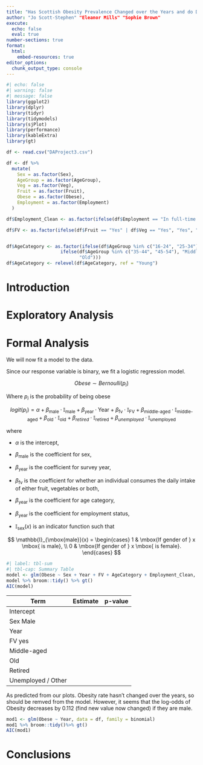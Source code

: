 ---
title: "Has Scottish Obesity Prevalence Changed over the Years and do Different Factors Effect this"
author: "Jo Scott-Stephen" "Eleanor Mills" "Sophie Brown"
execute: 
  echo: false
  eval: true
number-sections: true
format:
  html:
    embed-resources: true
editor_options: 
  chunk_output_type: console
---

```{r}
#| echo: false
#| warning: false
#| message: false
library(ggplot2)
library(dplyr)
library(tidyr)
library(tidymodels)
library(sjPlot)
library(performance)
library(kableExtra)
library(gt)
```

```{r}
df <- read.csv("DAProject3.csv")

df <- df %>%
  mutate(
    Sex = as.factor(Sex),
    AgeGroup = as.factor(AgeGroup),
    Veg = as.factor(Veg),
    Fruit = as.factor(Fruit),
    Obese = as.factor(Obese),
    Employment = as.factor(Employment)
  )

df$Employment_Clean <- as.factor(ifelse(df$Employment == "In full-time education" | df$Employment =="In paid employment, self-employed or on gov't training", "Employed/Full-Time Training or Education", ifelse(df$Employment == "Retired", "Retired", "Unemployed/Other")))

df$FV <- as.factor(ifelse(df$Fruit == "Yes" | df$Veg == "Yes", "Yes", "No"))


df$AgeCategory <- as.factor(ifelse(df$AgeGroup %in% c("16-24", "25-34"), "Young",
                    ifelse(df$AgeGroup %in% c("35-44", "45-54"), "Middle-aged",
                           "Old")))
df$AgeCategory <- relevel(df$AgeCategory, ref = "Young")

```

# Introduction {#sec-intro}

# Exploratory Analysis {#sec-EA}

# Formal Analysis {#sec-FA}

We will now fit a model to the data.

Since our response variable is binary, we fit a logistic regression model.

$$
Obese \sim Bernoulli(p_i)
$$

Where $p_i$ is the probability of being obese

$$
logit(p_i)= \alpha + \beta_{\text{male}}\cdot\mathbb{I}_{\text{male}} + \beta_{\text{year}}\cdot\text{Year} + \beta_{\text{fv}}\cdot\mathbb{I}_{\text{FV}} + \beta_{\text{middle-aged}}\cdot\mathbb{I}_{\text{middle-aged}} + \beta_{\text{old}}\cdot\mathbb{I}_{\text{old}} + \beta_{retired}\cdot\mathbb{I}_{\text{retired}} + \beta_{unemployed}\cdot\mathbb{I}_{\text{unemployed}}
$$

where

-   $\alpha$ is the intercept,

-   $\beta_\text{male}$ is the coefficient for sex,

-   $\beta_\text{year}$ is the coefficient for survey year,

-   $\beta_\text{fv}$ is the coefficient for whether an individual consumes the daily intake of either fruit, vegetables or both,

-   $\beta_\text{year}$ is the coefficient for age category,

-   $\beta_\text{year}$ is the coefficient for employment status,

-   $\mathbb{I}_{\text{sex}}(x)$ is an indicator function such that

$$
\mathbb{I}_{\mbox{male}}(x) =
\begin{cases}
1 & \mbox{If gender of } x \mbox{ is male}, \\
0 & \mbox{If gender of } x \mbox{ is female}.
\end{cases}
$$

```{r}
#| label: tbl-sum
#| tbl-cap: Summary Table
model <- glm(Obese ~ Sex + Year + FV + AgeCategory + Employment_Clean, data = df, family = binomial)
model %>% broom::tidy() %>% gt()
AIC(model)
```

| Term               | Estimate | p-value |
|--------------------|----------|---------|
| Intercept          |          |         |
| Sex Male           |          |         |
| Year               |          |         |
| FV yes             |          |         |
| Middle-aged        |          |         |
| Old                |          |         |
| Retired            |          |         |
| Unemployed / Other |          |         |

As predicted from our plots. Obesity rate hasn't changed over the years, so should be remved from the model. However, it seems that the log-odds of Obesity decreases by 0.112 (find new value now changed) if they are male.

```{r}

mod1 <- glm(Obese ~ Year, data = df, family = binomial)
mod1 %>% broom::tidy()%>% gt()
AIC(mod1)
```

# Conclusions {#sec-con}
